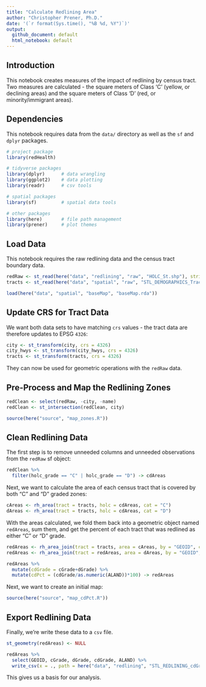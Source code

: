 ```yaml
---
title: "Calculate Redlining Area"
author: "Christopher Prener, Ph.D."
date: '(`r format(Sys.time(), "%B %d, %Y")`)'
output: 
  github_document: default
  html_notebook: default 
---
```


## Introduction
This notebook creates measures of the impact of redlining by census tract. Two measures are calculated - the square meters of Class 'C' (yellow, or declining areas) and the square meters of Class 'D' (red, or minority/immigrant areas).

## Dependencies
This notebook requires data from the `data/` directory as well as the `sf` and `dplyr` packages.

```r
# project package
library(redHealth)

# tidyverse packages
library(dplyr)      # data wrangling
library(ggplot2)    # data plotting
library(readr)      # csv tools

# spatial packages
library(sf)         # spatial data tools

# other packages
library(here)       # file path management
library(prener)     # plot themes
```

## Load Data
This notebook requires the raw redlining data and the census tract boundary data.

```r
redRaw <- st_read(here("data", "redlining", "raw", "HOLC_St.shp"), stringsAsFactors = FALSE)
tracts <- st_read(here("data", "spatial", "raw", "STL_DEMOGRAPHICS_Tracts.shp"), stringsAsFactors = FALSE)

load(here("data", "spatial", "baseMap", "baseMap.rda"))
```

## Update CRS for Tract Data
We want both data sets to have matching `crs` values - the tract data are therefore updates to EPSG `4326`:

```r
city <- st_transform(city, crs = 4326)
city_hwys <- st_transform(city_hwys, crs = 4326)
tracts <- st_transform(tracts, crs = 4326)
```

They can now be used for geometric operations with the `redRaw` data.

## Pre-Process and Map the Redlining Zones

```r
redClean <- select(redRaw, -city, -name)
redClean <- st_intersection(redClean, city)
```

```r
source(here("source", "map_zones.R"))
```


## Clean Redlining Data
The first step is to remove unneeded columns and unneeded observations from the `redRaw` sf object:

```r
redClean %>% 
  filter(holc_grade == "C" | holc_grade == "D") -> cdAreas
```

Next, we want to calculate the area of each census tract that is covered by both "C" and "D" graded zones:

```r
cAreas <- rh_area(tract = tracts, holc = cdAreas, cat = "C")
dAreas <- rh_area(tract = tracts, holc = cdAreas, cat = "D")
```

With the areas calculated, we fold them back into a geometric object named `redAreas`, sum them, and get the percent of each tract that was redlined as either "C" or "D" grade.

```r
redAreas <- rh_area_join(tract = tracts, area = cAreas, by = "GEOID", cat = "cGrade")
redAreas <- rh_area_join(tract = redAreas, area = dAreas, by = "GEOID", cat = "dGrade")

redAreas %>% 
  mutate(cdGrade = cGrade+dGrade) %>%
  mutate(cdPct = (cdGrade/as.numeric(ALAND))*100) -> redAreas
```

Next, we want to create an initial map:

```r
source(here("source", "map_cdPct.R"))
```

## Export Redlining Data
Finally, we're write these data to a `csv` file.

```r
st_geometry(redAreas) <- NULL

redAreas %>%
  select(GEOID, cGrade, dGrade, cdGrade, ALAND) %>%
  write_csv(x = ., path = here("data", "redlining", "STL_REDLINING_cdGrade.csv"))
```

This gives us a basis for our analysis.
